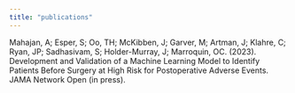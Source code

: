 ```yaml
---
title: "publications"
---
```


Mahajan, A; Esper, S; Oo, TH; McKibben, J; Garver, M; Artman, J; Klahre, C; Ryan, JP; Sadhasivam, S; Holder-Murray, J; Marroquin, OC. (2023). Development and Validation of a Machine Learning Model to Identify Patients Before Surgery at High Risk for Postoperative Adverse Events. JAMA Network Open (in press).

